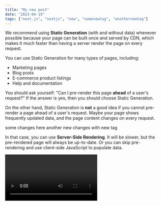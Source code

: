 ```yaml
---
title: "My new post"
date: "2023-04-19"
tags: ["next.js", "nextjs", "new", "somenewtag", "anothernewtag"]
---
```


We recommend using **Static Generation** (with and without data) whenever possible because your page can be built once and served by CDN, which makes it much faster than having a server render the page on every request.

You can use Static Generation for many types of pages, including:

- Marketing pages
- Blog posts
- E-commerce product listings
- Help and documentation

You should ask yourself: "Can I pre-render this page **ahead** of a user's request?" If the answer is yes, then you should choose Static Generation.

On the other hand, Static Generation is **not** a good idea if you cannot pre-render a page ahead of a user's request. Maybe your page shows frequently updated data, and the page content changes on every request.

some changes here
another new changes with new tag

In that case, you can use **Server-Side Rendering**. It will be slower, but the pre-rendered page will always be up-to-date. Or you can skip pre-rendering and use client-side JavaScript to populate data.

<Video id="6h649f2fB9Q" />

<CustomImage
	src="https://raw.githubusercontent.com/DominikKoniarz/next12-blogposts/main/images/pexels-rizky-sabriansyah-18165273.jpg"
	alt="Test photo"
/>

# Przykładowa Funkcja TypeScript

Poniżej znajduje się przykładowa funkcja napisana w języku TypeScript.

```typescript
// Przykładowa funkcja TypeScript

/**
 * Dodaje dwie liczby i zwraca ich sumę.
 * @param {number} a - Pierwsza liczba.
 * @param {number} b - Druga liczba.
 * @returns {number} - Suma dwóch liczb.
 */
function addNumbers(a: number, b: number): number {
	return a + b;
}

// Przykładowe użycie funkcji
const result: number = addNumbers(3, 7);
console.log(`Wynik dodawania: ${result}`);
```

